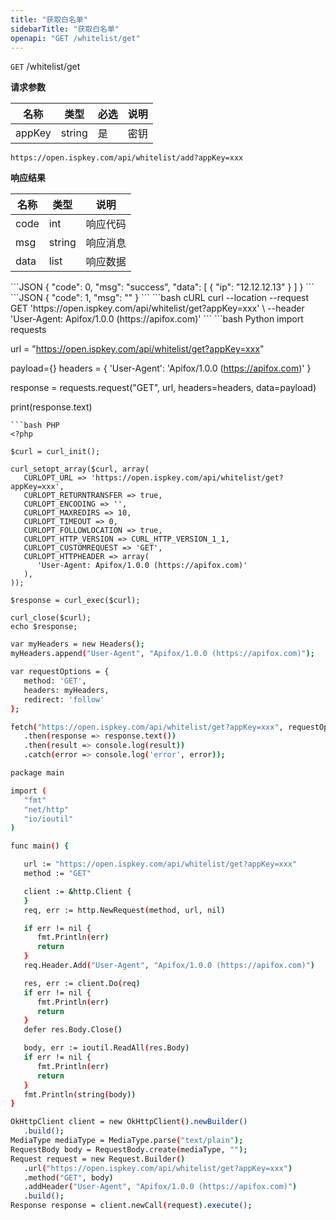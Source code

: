 ```yaml
---
title: "获取白名单"
sidebarTitle: "获取白名单"
openapi: "GET /whitelist/get"
---
```


`GET` /whitelist/get

**请求参数**

| 名称 | 类型 | 必选 | 说明 |
|---|---|---|---|
| appKey | string | 是 | 密钥 |

```url
https://open.ispkey.com/api/whitelist/add?appKey=xxx
```


**响应结果**

| 名称 | 类型 | 说明 |
|---|---|---|
| code | int | 响应代码 |
| msg | string | 响应消息 |
| data | list  | 响应数据 |

<Tabs>
<Tab title="成功">
```JSON
{
    "code": 0,
    "msg": "success",
    "data": [
        {
            "ip": "12.12.12.13"
        }
    ]
}
```
</Tab>
<Tab title="失败">
```JSON
{
  "code": 1,
  "msg": "<string>"
}
```
</Tab>
</Tabs>

<RequestExample>
```bash cURL
curl --location --request GET 'https://open.ispkey.com/api/whitelist/get?appKey=xxx' \
--header 'User-Agent: Apifox/1.0.0 (https://apifox.com)'
```
```bash Python
import requests

url = "https://open.ispkey.com/api/whitelist/get?appKey=xxx"

payload={}
headers = {
   'User-Agent': 'Apifox/1.0.0 (https://apifox.com)'
}

response = requests.request("GET", url, headers=headers, data=payload)

print(response.text)
```
```bash PHP
<?php

$curl = curl_init();

curl_setopt_array($curl, array(
   CURLOPT_URL => 'https://open.ispkey.com/api/whitelist/get?appKey=xxx',
   CURLOPT_RETURNTRANSFER => true,
   CURLOPT_ENCODING => '',
   CURLOPT_MAXREDIRS => 10,
   CURLOPT_TIMEOUT => 0,
   CURLOPT_FOLLOWLOCATION => true,
   CURLOPT_HTTP_VERSION => CURL_HTTP_VERSION_1_1,
   CURLOPT_CUSTOMREQUEST => 'GET',
   CURLOPT_HTTPHEADER => array(
      'User-Agent: Apifox/1.0.0 (https://apifox.com)'
   ),
));

$response = curl_exec($curl);

curl_close($curl);
echo $response;
```
```bash JavaScript
var myHeaders = new Headers();
myHeaders.append("User-Agent", "Apifox/1.0.0 (https://apifox.com)");

var requestOptions = {
   method: 'GET',
   headers: myHeaders,
   redirect: 'follow'
};

fetch("https://open.ispkey.com/api/whitelist/get?appKey=xxx", requestOptions)
   .then(response => response.text())
   .then(result => console.log(result))
   .catch(error => console.log('error', error));
```
```bash Go
package main

import (
   "fmt"
   "net/http"
   "io/ioutil"
)

func main() {

   url := "https://open.ispkey.com/api/whitelist/get?appKey=xxx"
   method := "GET"

   client := &http.Client {
   }
   req, err := http.NewRequest(method, url, nil)

   if err != nil {
      fmt.Println(err)
      return
   }
   req.Header.Add("User-Agent", "Apifox/1.0.0 (https://apifox.com)")

   res, err := client.Do(req)
   if err != nil {
      fmt.Println(err)
      return
   }
   defer res.Body.Close()

   body, err := ioutil.ReadAll(res.Body)
   if err != nil {
      fmt.Println(err)
      return
   }
   fmt.Println(string(body))
}
```
```bash Java
OkHttpClient client = new OkHttpClient().newBuilder()
   .build();
MediaType mediaType = MediaType.parse("text/plain");
RequestBody body = RequestBody.create(mediaType, "");
Request request = new Request.Builder()
   .url("https://open.ispkey.com/api/whitelist/get?appKey=xxx")
   .method("GET", body)
   .addHeader("User-Agent", "Apifox/1.0.0 (https://apifox.com)")
   .build();
Response response = client.newCall(request).execute();
```
</RequestExample>

